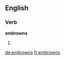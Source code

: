 ==English==

===Verb===
'''embrowns'''

# {{third-person singular of|embrown}}

[[de:embrowns]]
[[fr:embrowns]]